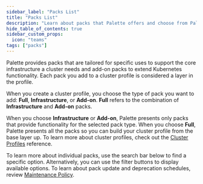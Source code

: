 ```yaml
---
sidebar_label: "Packs List"
title: "Packs List"
description: "Learn about packs that Palette offers and choose from Pallette packs."
hide_table_of_contents: true
sidebar_custom_props:
  icon: "teams"
tags: ["packs"]
---
```


<RedirectPackPage packName="integrations" />

Palette provides packs that are tailored for specific uses to support the core infrastructure a cluster needs and add-on
packs to extend Kubernetes functionality. Each pack you add to a cluster profile is considered a layer in the profile.

When you create a cluster profile, you choose the type of pack you want to add: **Full**, **Infrastructure**, or
**Add-on**. **Full** refers to the combination of **Infrastructure** and **Add-on** packs.

When you choose **Infrastructure** or **Add-on**, Palette presents only packs that provide functionality for the
selected pack type. When you choose **Full**, Palette presents all the packs so you can build your cluster profile from
the base layer up. To learn more about cluster profiles, check out the
[Cluster Profiles](profiles/cluster-profiles/cluster-profiles.md) reference.

To learn more about individual packs, use the search bar below to find a specific option. Alternatively, you can use the
filter buttons to display available options. To learn about pack update and deprecation schedules, review
[Maintenance Policy](/integrations/maintenance-policy).

<Packs />
